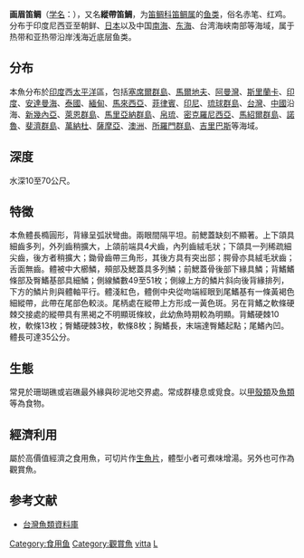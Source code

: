 {{Speciesbox
| name = 縱帶笛鯛
| image = Lutjanus vitta by Shrumster.jpg
| image_caption = 在[[菲律賓|菲律賓]]市場售賣的縱帶笛鯛
| image_width = 250px
| status = NE
| status_system = IUCN3.1
| genus = Lutjanus
| species = vitta
| authority = [[Quoy_&_Gaimard|Quoy & Gaimard]], 1824
| synonyms = *''Serranus vitta''<br /><small>Quoy & Gaimard, 1824</small>
*''Mesoprion enneacanthus''<br /><small>Bleeker, 1849</small>
*''Mesoprion phaiotaeniatus''<br /><small>Bleeker, 1849</small>
}}

'''画眉笛鲷'''（[[学名|学名]]：{{lang|la|''Lutjanus vitta''}}），又名'''縱帶笛鯛'''，为[[笛鲷科|笛鲷科]][[笛鲷属|笛鲷属]]的[[鱼类|鱼类]]，俗名赤笔、红鸡。分布于印度尼西亚至朝鲜、[[日本|日本]]以及中国[[南海|南海]]、[[东海|东海]]、台湾海峡南部等海域，属于热带和亚热带沿岸浅海近底层鱼类。

==分布==
本魚分布於[[印度|印度]]西[[太平洋|太平洋]]區，包括[[塞席爾群島|塞席爾群島]]、[[馬爾地夫|馬爾地夫]]、[[阿曼灣|阿曼灣]]、[[斯里蘭卡|斯里蘭卡]]、[[印度|印度]]、[[安達曼海|安達曼海]]、[[泰國|泰國]]、[[緬甸|緬甸]]、[[馬來西亞|馬來西亞]]、[[菲律賓|菲律賓]]、[[印尼|印尼]]、[[琉球群島|琉球群島]]、[[台灣|台灣]]、[[中國|中國]]沿海、[[新幾內亞|新幾內亞]]、[[萊恩群島|萊恩群島]]、[[馬里亞納群島|馬里亞納群島]]、[[帛琉|帛琉]]、[[密克羅尼西亞|密克羅尼西亞]]、[[馬紹爾群島|馬紹爾群島]]、[[諾魯|諾魯]]、[[斐濟群島|斐濟群島]]、[[萬納杜|萬納杜]]、[[薩摩亞|薩摩亞]]、[[澳洲|澳洲]]、[[所羅門群島|所羅門群島]]、[[吉里巴斯|吉里巴斯]]等海域。

==深度==
水深10至70公尺。

==特徵==
本魚體長橢圓形，背緣呈弧狀彎曲。兩眼間隔平坦。前鰓蓋缺刻不顯著。上下頜具細齒多列，外列齒稍擴大，上頜前端具4犬齒，內列齒絨毛狀；下頜具一列稀疏細尖齒，後方者稍擴大；鋤骨齒帶三角形，其後方具有突出部；腭骨亦具絨毛狀齒；舌面無齒。體被中大櫛鱗，頰部及鰓蓋具多列鱗；前鰓蓋骨後部下緣具鱗；背鰭鰭條部及臀鰭基部具細鱗；側線鱗數49至51枚；側線上方的鱗片斜向後背緣排列，下方的鱗片則與體軸平行。體淺紅色，體側中央從吻端經眼到尾鰭基有一條黃褐色細縱帶，此帶在尾部色較淡。尾柄處在縱帶上方形成一黃色斑。另在背鰭之軟條硬棘交接處的縱帶具有黑褐之不明顯斑條紋，此幼魚時期較為明顯。背鰭硬棘10枚，軟條13枚；臀鰭硬棘3枚，軟條8枚；胸鰭長，末端達臀鰭起點；尾鰭內凹。體長可達35公分。

==生態==
常見於珊瑚礁或岩礁最外緣與砂泥地交界處。常成群棲息或覓食。以[[甲殼類|甲殼類]]及[[魚類|魚類]]等為食物。

==經濟利用==
屬於高價值經濟之食用魚，可切片作[[生魚片|生魚片]]，體型小者可煮味增湯。另外也可作為觀賞魚。

==参考文献==
*[http://fishdb.sinica.edu.tw/ 台灣魚類資料庫] {{Wayback|url=http://fishdb.sinica.edu.tw/ |date=20160304193340 }}
{{Taxonbar|from=Q302516}}

[[Category:食用鱼|Category:食用鱼]]
[[Category:觀賞魚|Category:觀賞魚]]
[[Category:笛鯛屬|vitta]]
[[Category:1824年描述的魚類|L]]